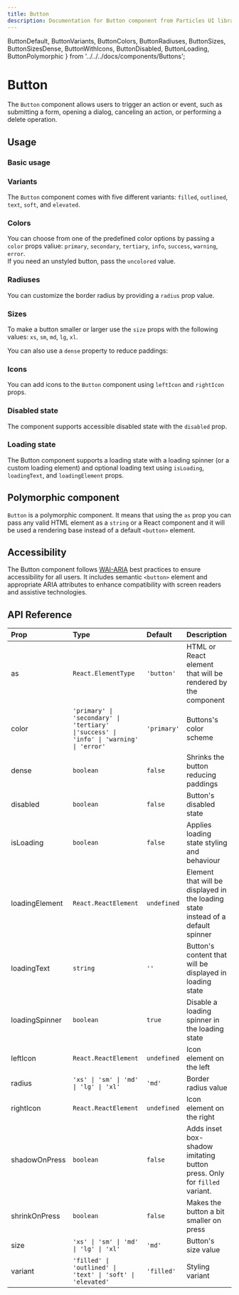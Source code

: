 ```yaml
---
title: Button
description: Documentation for Button component from Particles UI library
---
```


  ButtonDefault,
  ButtonVariants,
  ButtonColors,
  ButtonRadiuses,
  ButtonSizes,
  ButtonSizesDense,
  ButtonWithIcons,
  ButtonDisabled,
  ButtonLoading,
  ButtonPolymorphic
} from '../../../docs/components/Buttons';

# Button

<InterfaceButtons
  githubLink="Button/Button.tsx"
  storybookLink="components-button--docs"
  w3cLink="https://www.w3.org/WAI/ARIA/apg/patterns/button/"
/>

The `Button` component allows users to trigger an action or event, such as
submitting a form, opening a dialog, canceling an action, or performing a delete
operation.

## Usage

### Basic usage

<ButtonDefault showCode />

### Variants

The `Button` component comes with five different variants: `filled`, `outlined`,
`text`, `soft`, and `elevated`.

<ButtonVariants showCode={false} />

### Colors

You can choose from one of the predefined color options by passing a `color`
props valiue: `primary`, `secondary`, `tertiary`, `info`, `success`, `warning`,
`error`.  
If you need an unstyled button, pass the `uncolored` value.

<ButtonColors showCode={false} />

### Radiuses

You can customize the border radius by providing a `radius` prop value.

<ButtonRadiuses showCode={false} />

### Sizes

To make a button smaller or larger use the `size` props with the following
values: `xs`, `sm`, `md`, `lg`, `xl`.

<ButtonSizes showCode={false} />

You can also use a `dense` property to reduce paddings:

<ButtonSizesDense showCode={false} />

### Icons

You can add icons to the `Button` component using `leftIcon` and `rightIcon`
props.

<ButtonWithIcons showCode={false} />

### Disabled state

The component supports accessible disabled state with the `disabled` prop.

<ButtonDisabled showCode={false} />

### Loading state

The Button component supports a loading state with a loading spinner (or a
custom loading element) and optional loading text using `isLoading`,
`loadingText`, and `loadingElement` props.

<ButtonLoading showCode={false} />

## Polymorphic component

`Button` is a polymorphic component. It means that using the `as` prop you can
pass any valid HTML element as a `string` or a React component and it will be
used a rendering base instead of a default `<button>` element.

<ButtonPolymorphic showCode={false} />

## Accessibility

The Button component follows
[WAI-ARIA](https://www.w3.org/WAI/ARIA/apg/patterns/button/) best practices to
ensure accessibility for all users. It includes semantic `<button>` element and
appropriate ARIA attributes to enhance compatibility with screen readers and
assistive technologies.

## API Reference

| Prop           | Type                                                                                   | Default     | Description                                                                      |
| :------------- | :------------------------------------------------------------------------------------- | :---------- | :------------------------------------------------------------------------------- |
| as             | `React.ElementType`                                                                    | `'button'`  | HTML or React element that will be rendered by the component                     |
| color          | `'primary' \| 'secondary' \| 'tertiary' \|'success' \| 'info' \| 'warning' \| 'error'` | `'primary'` | Buttons's color scheme                                                           |
| dense          | `boolean`                                                                              | `false`     | Shrinks the button reducing paddings                                             |
| disabled       | `boolean`                                                                              | `false`     | Button's disabled state                                                          |
| isLoading      | `boolean`                                                                              | `false`     | Applies loading state styling and behaviour                                      |
| loadingElement | `React.ReactElement`                                                                   | `undefined` | Element that will be displayed in the loading state instead of a default spinner |
| loadingText    | `string`                                                                               | `''`        | Button's content that will be displayed in loading state                         |
| loadingSpinner | `boolean`                                                                              | `true`      | Disable a loading spinner in the loading state                                   |
| leftIcon       | `React.ReactElement`                                                                   | `undefined` | Icon element on the left                                                         |
| radius         | `'xs' \| 'sm' \| 'md' \| 'lg' \| 'xl'`                                                 | `'md'`      | Border radius value                                                              |
| rightIcon      | `React.ReactElement`                                                                   | `undefined` | Icon element on the right                                                        |
| shadowOnPress  | `boolean`                                                                              | `false`     | Adds inset box-shadow imitating button press. Only for `filled` variant.         |
| shrinkOnPress  | `boolean`                                                                              | `false`     | Makes the button a bit smaller on press                                          |
| size           | `'xs' \| 'sm' \| 'md' \| 'lg' \| 'xl'`                                                 | `'md'`      | Button's size value                                                              |
| variant        | `'filled' \| 'outlined' \| 'text' \| 'soft' \| 'elevated'`                             | `'filled'`  | Styling variant                                                                  |
